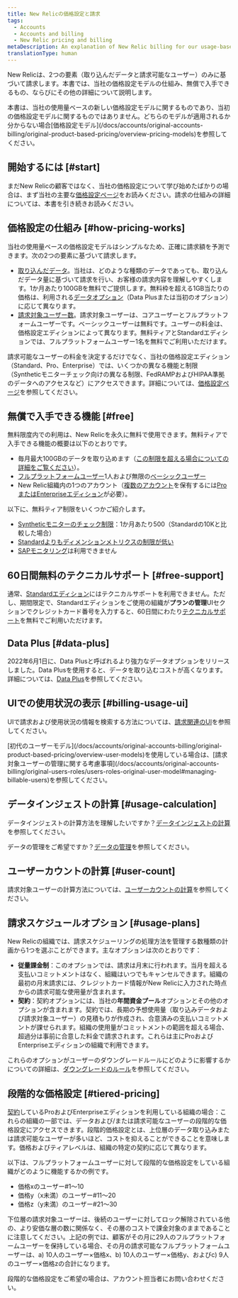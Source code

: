 ```yaml
---
title: New Relicの価格設定と請求
tags:
  - Accounts
  - Accounts and billing
  - New Relic pricing and billing
metaDescription: An explanation of New Relic billing for our usage-based pricing model.
translationType: human
---
```


New Relicは、2つの要素（取り込んだデータと請求可能なユーザー）のみに基づいて請求します。本書では、当社の価格設定モデルの仕組み、無償で入手できるもの、ならびにその他の詳細について説明します。

<Callout variant="tip">
  本書は、当社の使用量ベースの新しい価格設定モデルに関するものであり、当初の価格設定モデルに関するものではありません。どちらのモデルが適用されるか分からない場合[価格設定モデル](/docs/accounts/original-accounts-billing/original-product-based-pricing/overview-pricing-models)を参照してください。
</Callout>

## 開始するには [#start]

まだNew Relicの顧客ではなく、当社の価格設定について学び始めたばかりの場合は、まず当社の主要な[価格設定ページ](https://newrelic.com/pricing)をお読みください。請求の仕組みの詳細については、本書を引き続きお読みください。

## 価格設定の仕組み [#how-pricing-works]

当社の使用量ベースの価格設定モデルはシンプルなため、正確に請求額を予測できます。次の2つの要素に基づいて請求します。

* [取り込んだデータ](/docs/accounts/accounts-billing/new-relic-one-pricing-billing/data-ingest-billing)。当社は、どのような種類のデータであっても、取り込んだデータ量に基づいて請求を行い、お客様の請求内容を理解しやすくします。1か月あたり100GBを無料でご提供します。無料枠を超える1GB当たりの価格は、利用される[データオプション](/docs/accounts/accounts-billing/new-relic-one-pricing-billing/data-ingest-billing#data-prices)（Data Plusまたは当初のオプション）に応じて異なります。
* [請求対象ユーザー数](/docs/accounts/accounts-billing/new-relic-one-pricing-billing/user-count-billing)。請求対象ユーザーは、コアユーザーとフルプラットフォームユーザーです。ベーシックユーザーは無料です。ユーザーの料金は、価格設定エディションによって異なります。無料ティアとStandardエディションでは、フルプラットフォームユーザー1名を無料でご利用いただけます。

請求可能なユーザーの料金を決定するだけでなく、当社の価格設定エディション（Standard、Pro、Enterprise）では、いくつかの異なる機能と制限（Syntheticモニターチェック向けの異なる制限、FedRAMPおよびHIPAA準拠のデータへのアクセスなど）にアクセスできます。詳細については、[価格設定ページ](https://newrelic.com/pricing)を参照してください。

## 無償で入手できる機能 [#free]

無料限度内での利用は、New Relicを永久に無料で使用できます。無料ティアで入手できる機能の概要は以下のとおりです。

* 毎月最大100GBのデータを取り込めます（[この制限を超える場合についての詳細をご覧ください](/docs/accounts/accounts-billing/new-relic-one-pricing-billing/data-ingest-billing#free-tier-limits)）。
* [フルプラットフォームユーザー](/docs/accounts/accounts-billing/new-relic-one-user-management/user-type)1人および無限の[ベーシックユーザー](/docs/accounts/accounts-billing/new-relic-one-user-management/user-type)
* New Relic組織内の1つのアカウント（[複数のアカウント](/docs/accounts/accounts-billing/account-structure/new-relic-account-structure)を保有するには[ProまたはEnterpriseエディション](https://newrelic.com/pricing)が必要）。

以下に、無料ティア制限をいくつかご紹介します。

* [Syntheticモニターのチェック制限](/docs/synthetics/synthetic-monitoring/using-monitors/monitor-limits)：1か月あたり500（Standardの10Kと比較した場合）
* [Standardよりもディメンションメトリクスの制限が低い](/docs/data-apis/ingest-apis/metric-api/metric-api-limits-restricted-attributes/#additional-considerations)
* [SAPモニタリング](/docs/data-apis/custom-data/sap-integration/#requirements)は利用できません

## 60日間無料のテクニカルサポート [#free-support]

通常、[Standardエディション](https://newrelic.com/pricing)にはテクニカルサポートを利用できません。ただし、期間限定で、Standardエディションをご使用の組織が**プランの管理**UIセクションでクレジットカード番号を入力すると、60日間にわたり[テクニカルサポート](https://support.newrelic.com/s/)を無料でご利用いただけます。

## Data Plus [#data-plus]

2022年6月1日に、Data Plusと呼ばれるより強力なデータオプションをリリースしました。Data Plusを使用すると、データを取り込むコストが高くなります。詳細については、[Data Plus](/docs/accounts/accounts-billing/new-relic-one-pricing-billing/data-ingest-billing#data-prices)を参照してください。

## UIでの使用状況の表示 [#billing-usage-ui]

UIで請求および使用状況の情報を検索する方法については、[請求関連のUI](/docs/accounts/accounts-billing/general-account-settings/introduction-account-settings)を参照してください。

<Callout variant="important">
  [初代のユーザーモデル](/docs/accounts/original-accounts-billing/original-product-based-pricing/overview-user-models)を使用している場合は、[請求対象ユーザーの管理に関する考慮事項](/docs/accounts/original-accounts-billing/original-users-roles/users-roles-original-user-model#managing-billable-users)を参照してください。
</Callout>

## データインジェストの計算 [#usage-calculation]

データインジェストの計算方法を理解したいですか？[データインジェストの計算](/docs/accounts/accounts-billing/new-relic-one-pricing-billing/data-ingest-billing)を参照してください。

データの管理をご希望ですか？[データの管理](/docs/data-apis/manage-data/manage-data-coming-new-relic)を参照してください。

## ユーザーカウントの計算 [#user-count]

請求対象ユーザーの計算方法については、[ユーザーカウントの計算](/docs/accounts/accounts-billing/new-relic-one-pricing-billing/user-count-billing)を参照してください。

## 請求スケジュールオプション [#usage-plans]

New Relicの組織では、請求スケジューリングの処理方法を管理する数種類の計画から1つを選ぶことができます。主なオプションは次のとおりです：

* **従量課金制**：このオプションでは、請求は月末に行われます。当月を超える支払いコミットメントはなく、組織はいつでもキャンセルできます。組織の最初の月末請求には、クレジットカード情報がNew Relicに入力された時点からの請求可能な使用量が含まれます。
* **契約**：契約オプションには、当社の**年間資金プール**オプションとその他のオプションが含まれます。契約では、長期の予想使用量（取り込みデータおよび請求対象ユーザー）の見積もりが作成され、合意済みの支払いコミットメントが課せられます。組織の使用量がコミットメントの範囲を超える場合、超過分は事前に合意した料金で請求されます。これらは主にProおよびEnterpriseエディションの組織で利用できます。

これらのオプションがユーザーのダウングレードルールにどのように影響するかについての詳細は、[ダウングレードのルール](/docs/accounts/accounts-billing/new-relic-one-pricing-billing/user-count-billing#user-downgrade-rules)を参照してください。

## 段階的な価格設定 [#tiered-pricing]

[契約](#usage-plans)しているProおよびEnterpriseエディションを利用している組織の場合：これらの組織の一部では、データおよび/または請求可能なユーザーの段階的な価格設定にアクセスできます。段階的価格設定とは、上位層のデータ取り込みまたは請求可能なユーザーが多いほど、コストを抑えることができることを意味します。価格およびティアレベルは、組織の特定の契約に応じて異なります。

以下は、フルプラットフォームユーザーに対して段階的な価格設定をしている組織がどのように機能するかの例です。

* 価格xのユーザー#1～10
* 価格y（x未満）のユーザー#11～20
* 価格z（y未満）のユーザー#21～30

下位層の請求対象ユーザーは、後続のユーザーに対してロック解除されている他の、より安価な層の数に関係なく、その層のコストで課金対象のままであることに注意してください。上記の例では、顧客がその月に29人のフルプラットフォームユーザーを保持している場合、その月の請求可能なフルプラットフォームユーザーは、a) 10人のユーザー×価格x、b) 10人のユーザー×価格y、およびc) 9人のユーザー×価格zの合計になります。

段階的な価格設定をご希望の場合は、アカウント担当者にお問い合わせください。